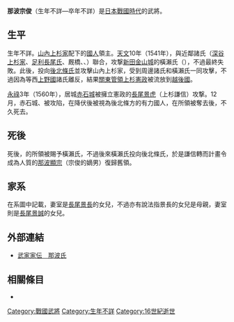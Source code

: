 {{unreferenced|time=2016-10-23T05:52:41+00:00}}
{{日本武士
|名稱= 那波 宗俊
|圖片名稱= 
|圖片大小= 
|圖片說明= 
|時代= [[日本戰國時代|日本戰國時代]]
|出生日期= 不詳
|出生地點= 
|逝世日期= 不詳
|逝世地點= 
|假名= 
|羅馬字= 
|幼名= 
|改名= 
|别名= 
|諡号= 
|神号= 
|戒名= 
|洗禮名= 
|墓所= 
|朝廷官位= [[刑部大輔|刑部大輔]]
|幕府職位= 
|主君= [[上杉憲政|上杉憲政]]→[[北條氏康|北條氏康]]→[[長尾景虎|長尾景虎]]
|藩= 
|氏族= {{tsl|ja|那波氏}}
|父母= 不詳
|養父= 
|養母= 
|兄弟= 
|姐妹= 
|正室= 不詳
|側室= 
|嗣子= [[那波顯宗|顯宗]]
|嗣女= 
|養子= 
|養女= 
}}
{{japanese|japanese=那波 宗俊|kana=なわ むねとし|romaji=Nawa Munetoshi}}
'''那波宗俊'''（生年不詳—卒年不詳）是[[日本戰國時代|日本戰國時代]]的武將。

== 生平 ==
生年不詳。[[山內上杉家|山內上杉家]]配下的[[國人|國人]]領主。[[天文_(後奈良天皇)|天文]]10年（1541年），與近鄰諸氏（[[深谷上杉家|深谷上杉家]]、[[長尾氏|足利長尾氏]]、厩橋{{tsl|ja|長野氏}}、{{tsl|ja|成田氏}}、{{tsl|ja|桐生氏|桐生佐野氏}}）聯合，攻撃[[新田金山城|新田金山城]]的橫瀨氏（{{tsl|ja|由良氏}}），不過最終失敗。此後，投向[[後北條氏|後北條氏]]並攻擊山內上杉家，受到周邊諸氏和橫瀨氏一同攻擊，不過因為{{tsl|ja|小幡氏}}等西[[上野國|上野國]]諸氏離反，結果[[關東管領|關東管領]][[上杉憲政|上杉憲政]]被流放到[[越後國|越後國]]。

[[永祿|永祿]]3年（1560年），居城[[赤石城|赤石城]]被擁立憲政的[[長尾景虎|長尾景虎]]（上杉謙信）攻撃。12月，赤石城、{{tsl|ja|那波城}}被攻陷，在降伏後被視為後北條方的有力國人，在所領被奪去後，不久死去。

== 死後 ==
死後，{{tsl|ja|那波氏}}的所領被賜予橫瀨氏，不過後來橫瀨氏投向後北條氏，於是謙信轉而計畫令成為人質的[[那波顯宗|那波顯宗]]（宗俊的嫡男）復歸舊領。

== 家系 ==
在系圖中記載，妻室是[[長尾景長|長尾景長]]的女兒，不過亦有說法指景長的女兒是母親，妻室則是[[長尾景誠|長尾景誠]]的女兒。

== 外部連結 ==
*[http://www2.harimaya.com/sengoku/html/naha_k.html 武家家伝＿那波氏] {{Wayback|url=http://www2.harimaya.com/sengoku/html/naha_k.html |date=20200205004034 }}

== 相關條目 ==
*{{tsl|ja|那波氏}}

[[Category:戰國武將|Category:戰國武將]]
[[Category:生年不詳|Category:生年不詳]]
[[Category:16世紀逝世|Category:16世紀逝世]]